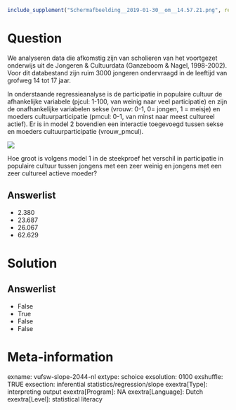 ```r
include_supplement("Schermafbeelding__2019-01-30__om__14.57.21.png", recursive = TRUE)
```

Question
========
We analyseren data die afkomstig zijn van scholieren van het voortgezet
onderwijs uit de Jongeren & Cultuurdata (Ganzeboom & Nagel, 1998-2002).
Voor dit databestand zijn ruim 3000 jongeren ondervraagd in de leeftijd
van grofweg 14 tot 17 jaar.    
  
In onderstaande regressieanalyse is de participatie in populaire cultuur
de afhankelijke variabele (pjcul: 1-100, van weinig naar veel
participatie) en zijn de onafhankelijke variabelen sekse (vrouw: 0-1, 0=
jongen, 1 = meisje) en moeders cultuurparticipatie (pmcul: 0-1, van
minst naar meest cultureel actief). Er is in model 2 bovendien een
interactie toegevoegd tussen sekse en moeders cultuurparticipatie
(vrouw\_pmcul).  
  
![](Schermafbeelding__2019-01-30__om__14.57.21.png)
  
Hoe groot is volgens model 1 in de steekproef het verschil in
participatie in populaire cultuur tussen jongens met een zeer weinig en
jongens met een zeer cultureel actieve moeder?

Answerlist
----------
* 2.380
* 23.687
* 26.067
* 62.629

Solution
========










Answerlist
----------
* False
* True
* False
* False

Meta-information
================
exname: vufsw-slope-2044-nl
extype: schoice
exsolution: 0100
exshuffle: TRUE
exsection: inferential statistics/regression/slope
exextra[Type]: interpreting output
exextra[Program]: NA
exextra[Language]: Dutch
exextra[Level]: statistical literacy

